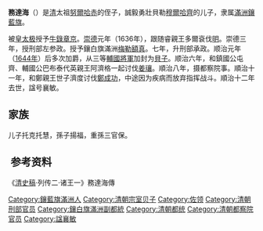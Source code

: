 '''務達海'''（{{bd|||1655年|}}）是[[清朝|清]]太祖[[努尔哈赤|努爾哈赤]]的侄子，誠毅勇壯貝勒[[穆尔哈齐|穆爾哈齊]]的儿子，隶属[[滿洲鑲藍旗|滿洲鑲藍旗]]。

被[[皇太极|皇太极]]授予[[牛錄章京|牛錄章京]]。[[崇德|崇德]]元年（1636年），跟随睿親王多爾袞伐[[明朝|明]]。崇德三年，授刑部左参政。授予鑲白旗滿洲[[梅勒額真|梅勒額真]]。七年，升刑部承政。顺治元年（[[1644年|1644年]]）后多次加爵，从三等[[輔國將軍|輔國將軍]]加封为[[貝子|貝子]]。顺治六年，和鎮國公屯齊、輔國公巴布泰代英親王阿濟格一起讨伐[[姜瓖|姜瓖]]。順治八年，摄都察院事。順治十一年，和鄭親王世子濟度讨伐[[鄭成功|鄭成功]]，中途因为疾病而放弃指挥战斗。順治十二年去世，諡号襄敏。

== 家族 ==
儿子托克托慧，孫子揚福，重孫三官保。

== 参考资料 ==
《[[清史稿|清史稿]]·列传二·诸王一》務達海傳

{{Authority control}}
{{DEFAULTSORT:Wu}}
[[Category:鑲藍旗滿洲人|Category:鑲藍旗滿洲人]]
[[Category:清朝宗室贝子|Category:清朝宗室贝子]]
[[Category:佐领|Category:佐领]]
[[Category:清朝刑部官员|Category:清朝刑部官员]]
[[Category:鑲白旗滿洲副都統|Category:鑲白旗滿洲副都統]]
[[Category:清朝都统|Category:清朝都统]]
[[Category:清朝都察院官员|Category:清朝都察院官员]]
[[Category:諡襄敏|Category:諡襄敏]]